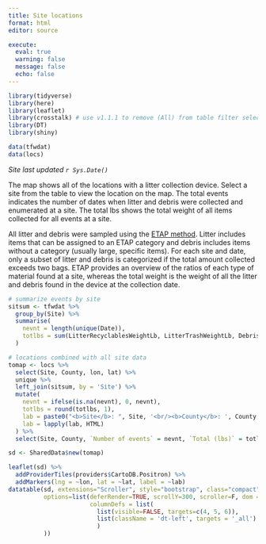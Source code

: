 ```yaml
---
title: Site locations
format: html
editor: source

execute:
  eval: true
  warning: false
  message: false
  echo: false
---
```


```r
library(tidyverse)
library(here)
library(leaflet)
library(crosstalk) # use v1.1.1 to remove (All) from table filter selection
library(DT)
library(shiny)

data(tfwdat)
data(locs)
```

*Site last updated `r Sys.Date()`*

The map shows all of the locations with a litter collection device.  Select a site from the table to view the location on the map.  The total events indicates the number of dates when litter and debris were collected and enumerated at a site.  The total lbs shows the total weight of all items collected for all events at a site.  

All litter and debris were sampled using the [ETAP method](https://drive.google.com/file/d/1i3gZexjtkL_-EIIKZIEzkCO5d3firtFm/view){target="_blank"}. Litter includes items that can be assigned to an ETAP category and debris includes items without a category (usually large, specific items).  For each site and date, only a subset of litter and debris is categorized if the total amount collected exceeds two bags. ETAP provides an overview of the ratios of each type of material found at a site, whereas the total weight is the weight of all the litter and debris found in the device at the collection date.

```r
# summarize events by site
sitsum <- tfwdat %>% 
  group_by(Site) %>% 
  summarise(
    nevnt = length(unique(Date)), 
    totlbs = sum(LitterRecyclablesWeightLb, LitterTrashWeightLb, DebrisRecyclablesWeightLb, DebrisTrashWeightLb, na.rm = T)
  )

# locations combined with all site data
tomap <- locs %>% 
  select(Site, County, lon, lat) %>% 
  unique %>% 
  left_join(sitsum, by = 'Site') %>% 
  mutate(
    nevnt = ifelse(is.na(nevnt), 0, nevnt), 
    totlbs = round(totlbs, 1),
    lab = paste0("<b>Site</b>: ", Site, '<br/><b>County</b>: ', County, '<br/><b>Number of events</b>: ', nevnt, '<br/><b>Total (lbs)</b>: ', totlbs),
    lab = lapply(lab, HTML)
  ) %>% 
  select(Site, County, `Number of events` = nevnt, `Total (lbs)` = totlbs, lab, lon, lat)

sd <- SharedData$new(tomap)

leaflet(sd) %>% 
  addProviderTiles(providers$CartoDB.Positron) %>% 
  addMarkers(lng = ~lon, lat = ~lat, label = ~lab)
datatable(sd, extensions="Scroller", style="bootstrap", class="compact", width="100%", rownames = F,
          options=list(deferRender=TRUE, scrollY=300, scroller=F, dom = 'ltp',
                       columnDefs = list(
                         list(visible=FALSE, targets=c(4, 5, 6)),
                         list(className = 'dt-left', targets = '_all')
                         )
          ))
```

